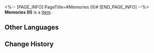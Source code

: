 <%-- [PAGE_INFO]
PageTitle=#Memories (II)#
[END_PAGE_INFO] --%>
{{Item Infobox
|title       = Memories (II)
|id          = 223371
|image       = Dreamscape Pass Sticker Text.png
|type        = 
|invCategory = 
|rarity      = 4
|effect      = Digital stickers that can be used to decorate the pages of the Dreamtour Handbook. They come in many different styles.
|description = 
|source1     = Perceive someone's memory about puppets
}}
{{Description|1=Hold onto my favorite toy. It gives me courage.}}
'''Memories (II)''' is a [[Item]].

==Other Languages==
{{Other Languages
|en   = Memories (II)
|zhs  = 回忆•其二
|zht  = 回憶•其二
|ja   = 記憶・2
|ko   = 기억•2
|es   = Evocación II
|fr   = Souvenirs (II)
|ru   = Воспоминания II
|th   = ความทรงจำ 2
|vi   = Hồi Ức (2)
|de   = Erinnerungen (II)
|id   = Ingatan 2
|pt   = Memórias (II)
}}

==Change History==
{{Change History|2.0}}